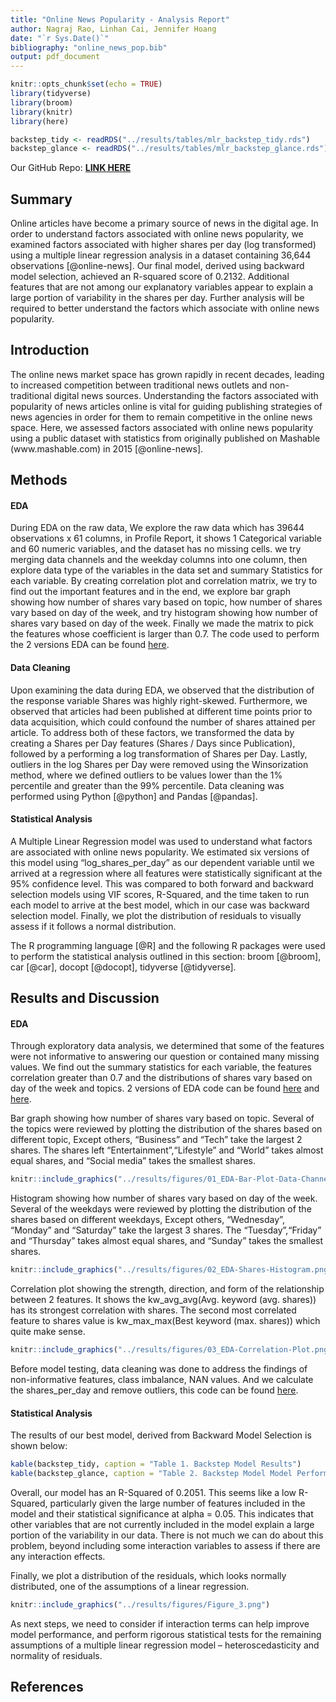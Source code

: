 ---
title: "Online News Popularity - Analysis Report"
author: Nagraj Rao, Linhan Cai, Jennifer Hoang
date: "`r Sys.Date()`"
bibliography: "online_news_pop.bib"
output: pdf_document
---

```{r setup, include=FALSE}
knitr::opts_chunk$set(echo = TRUE)
library(tidyverse)
library(broom)
library(knitr)
library(here)

```

```{r load_model_results, include=FALSE}
backstep_tidy <- readRDS("../results/tables/mlr_backstep_tidy.rds")
backstep_glance <- readRDS("../results/tables/mlr_backstep_glance.rds")
```

Our GitHub Repo:
[**LINK HERE**](https://github.com/UBC-MDS/online_news_popularity){.uri}

## Summary

Online articles have become a primary source of news in the digital age. In order to understand factors associated with online news popularity, we examined factors associated with higher shares per day (log transformed) using a multiple linear regression analysis in a dataset containing 36,644 observations [@online-news]. Our final model, derived using backward model selection, achieved an R-squared score of 0.2132. Additional features that are not among our explanatory variables appear to explain a large portion of variability in the shares per day. Further analysis will be required to better understand the factors which associate with online news popularity.

## Introduction

The online news market space has grown rapidly in recent decades, leading to increased competition between traditional news outlets and non-traditional digital news sources. Understanding the factors associated with popularity of news articles online is vital for guiding publishing strategies of news agencies in order for them to remain competitive in the online news space. Here, we assessed factors associated with online news popularity using a public dataset with statistics from originally published on Mashable (www.mashable.com) in 2015 [@online-news].


## Methods

#### EDA
During EDA on the raw data, We explore the raw data which has 39644 observations x 61 columns, in Profile Report, it shows 1 Categorical variable and 60 numeric variables, and the dataset has no missing cells. we try merging data channels and the weekday columns into one column, then explore data type of the variables in the data set and summary Statistics for each variable. By creating correlation plot and correlation matrix, we try to find out the important features and in the end, we explore bar graph showing how number of shares vary based on topic, how number of shares vary based on day of the week, and try histogram showing how number of shares vary based on day of the week. Finally we made the matrix to pick the features whose coefficient is larger than 0.7.  The code used to perform the 2 versions EDA can be found [here](https://github.com/UBC-MDS/online_news_popularity/tree/main/src).

#### Data Cleaning

Upon examining the data during EDA, we observed that the distribution of the response variable Shares was highly right-skewed.
Furthermore, we observed that articles had been published at different time points prior to data acquisition,
which could confound the number of shares attained per article. To address both of these factors, we transformed the data by 
creating a Shares per Day features (Shares / Days since Publication), followed by a performing a log transformation of Shares per Day.
Lastly, outliers in the log Shares per Day were removed using the Winsorization method, where we defined outliers to be values 
lower than the 1% percentile and greater than the 99% percentile. Data cleaning was performed using Python [@python] and Pandas [@pandas].

#### Statistical Analysis

A Multiple Linear Regression model was used to understand what factors are associated with online news popularity. We estimated six versions of this model using “log_shares_per_day” as our dependent variable until we arrived at a regression where all features were statistically significant at the 95% confidence level. This was compared to both forward and backward selection models using VIF scores, R-Squared, and the time taken to run each model to arrive at the best model, which in our case was backward selection model. Finally, we plot the distribution of residuals to visually assess if it follows a normal distribution.

The R programming language [@R] and the following R packages were used to perform the statistical analysis outlined in this section: broom [@broom], car [@car], docopt [@docopt], tidyverse [@tidyverse].

## Results and Discussion
#### EDA
Through exploratory data analysis, we determined that some of the features were not informative to answering our question or contained many missing values. We find out the summary statistics for each variable, the features correlation greater than 0.7 and the distributions of shares vary based on day of the week and topics. 2 versions of EDA code can be found [here](https://github.com/UBC-MDS/group29/blob/main/results/EDA_First_Attempt.ipynb) and [here](https://github.com/UBC-MDS/group29/blob/main/results/EDA_initial.ipynb).

Bar graph showing how number of shares vary based on topic. Several of the topics were reviewed by plotting the distribution of the shares based on different topic, Except others, "Business" and "Tech" take the largest 2 shares. The shares left "Entertainment","Lifestyle" and "World" takes almost equal shares, and "Social media" takes the smallest shares.
```{r topic_distribution_figure, echo=FALSE, fig.cap="Figure 1. Distribution of Shares Based on Topics", out.width = '40%', fig.align = 'center'}
knitr::include_graphics("../results/figures/01_EDA-Bar-Plot-Data-Channel.png")
```

Histogram showing how number of shares vary based on day of the week. Several of the weekdays were reviewed by plotting the distribution of the shares based on different weekdays, Except others, "Wednesday", "Monday" and "Saturday" take the largest 3 shares. The "Tuesday","Friday" and "Thursday" takes almost equal shares, and "Sunday" takes the smallest shares.
```{r shares_distribution, echo=FALSE, fig.cap="Figure 2. Distribution of Shares", out.width = '40%', fig.align = 'center'}
knitr::include_graphics("../results/figures/02_EDA-Shares-Histogram.png")
```

Correlation plot showing the strength, direction, and form of the relationship between 2 features. It shows the kw_avg_avg(Avg. keyword (avg. shares)) has its strongest correlation with shares. The second most correlated feature to shares value is kw_max_max(Best keyword (max. shares)) which quite make sense. 
```{r correlation_features, echo=FALSE, fig.cap="Figure 3. Distribution of Features Correlation Matrix", fig.align='center', out.width = '100%'}
knitr::include_graphics("../results/figures/03_EDA-Correlation-Plot.png")
```

Before model testing, data cleaning was done to address the findings of  non-informative features, class imbalance, NAN values. And we calculate the shares_per_day and remove outliers, this code can be found  [here](https://github.com/UBC-MDS/online_news_popularity/blob/main/src/onp_data_preprocess.py). 

#### Statistical Analysis
The results of our best model, derived from Backward Model Selection is shown below: 
```{r regression_model, echo=FALSE, fig.cap="Table 1. Backward Selection Model Results", fig.align='center', out.width = '100%'}
kable(backstep_tidy, caption = "Table 1. Backstep Model Results")
kable(backstep_glance, caption = "Table 2. Backstep Model Model Performance")
```
Overall, our model has an R-Squared of 0.2051. This seems like a low R-Squared, particularly given the large number of features included in the model and their statistical significance at alpha = 0.05. This indicates that other variables that are not currently included in the model explain a large portion of the variability in our data. There is not much we can do about this problem, beyond including some interaction variables to assess if there are any interaction effects.

Finally, we plot a distribution of the residuals, which looks normally distributed, one of the assumptions of a linear regression.

```{r residual_normality_plot, echo=FALSE, fig.cap="Figure 4. Histogram of Residuals", fig.align='center', out.width = '50%'}
knitr::include_graphics("../results/figures/Figure_3.png")
```
As next steps, we need to consider if interaction terms can help improve model performance, and perform rigorous statistical tests for the remaining assumptions of a multiple linear regression model – heteroscedasticity and normality of residuals.

## References
